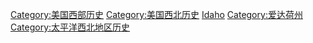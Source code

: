 [[Category:美国西部历史|Category:美国西部历史]]
[[Category:美国西北历史|Category:美国西北历史]]
[[Category:美國各州歷史|Idaho]]
[[Category:爱达荷州|Category:爱达荷州]]
[[Category:太平洋西北地区历史|Category:太平洋西北地区历史]]